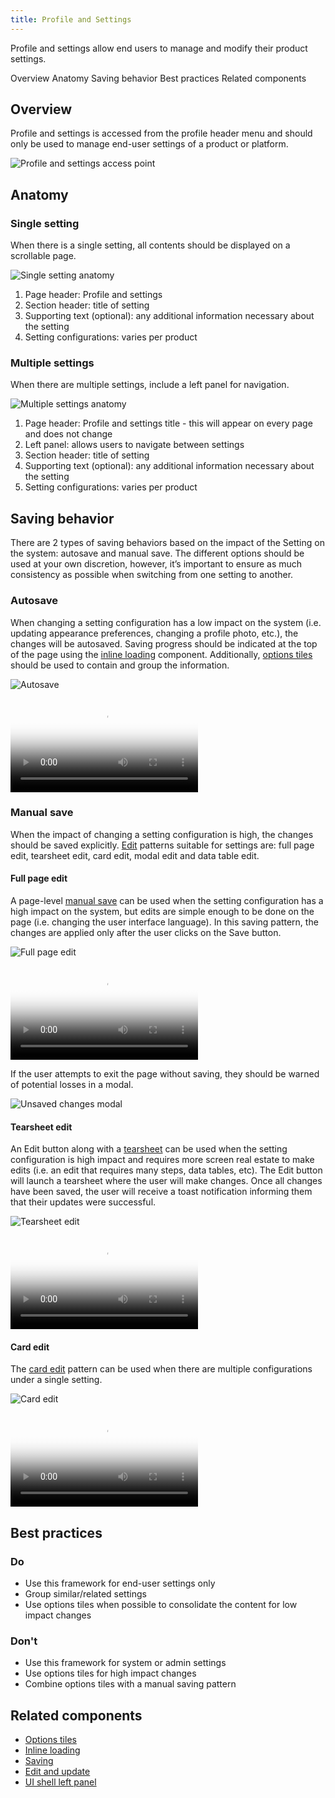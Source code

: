 ```yaml
---
title: Profile and Settings
---
```


<PageDescription>

Profile and settings allow end users to manage and modify their product settings.

</PageDescription>

<AnchorLinks>
  <AnchorLink>Overview</AnchorLink>
  <AnchorLink>Anatomy</AnchorLink>
  <AnchorLink>Saving behavior</AnchorLink>
  <AnchorLink>Best practices</AnchorLink>
  <AnchorLink>Related components</AnchorLink>
</AnchorLinks>

## Overview

Profile and settings is accessed from the profile header menu and should only be used to manage end-user settings of a product or platform.

<Row>
<Column colMd={4} colLg={8}>

![Profile and settings access point](/images/access-point.png)

</Column>
</Row>

## Anatomy

### Single setting

When there is a single setting, all contents should be displayed on a scrollable page.

<Row>
<Column colMd={4} colLg={8}>

![Single setting anatomy](/images/anatomy-single-setting.png)

</Column>
</Row>

1. Page header: Profile and settings
2. Section header: title of setting
3. Supporting text (optional): any additional information necessary about the setting
4. Setting configurations: varies per product

### Multiple settings

When there are multiple settings, include a left panel for navigation.

<Row>
<Column colMd={4} colLg={8}>

![Multiple settings anatomy](/images/anatomy-multiple-settings.png)

</Column>
</Row>

1. Page header: Profile and settings title - this will appear on every page and does not change
2. Left panel: allows users to navigate between settings
3. Section header: title of setting
4. Supporting text (optional): any additional information necessary about the setting
5. Setting configurations: varies per product

## Saving behavior

There are 2 types of saving behaviors based on the impact of the Setting on the system: autosave and manual save. The different options should be used at your own discretion,
however, it’s important to ensure as much consistency as possible when switching from one setting to another.

### Autosave

When changing a setting configuration has a low impact on the system (i.e. updating appearance preferences, changing a profile photo, etc.), the changes will be autosaved.
Saving progress should be indicated at the top of the page using the [inline loading](https://carbondesignsystem.com/components/inline-loading/usage) component.
Additionally, [options tiles](https://pages.github.ibm.com/cdai-design/pal/components/options-tile/usage/) should be used to contain and group the information.

<Row>
<Column colMd={4} colLg={8}>

![Autosave](/images/autosave.png)

</Column>
</Row>

<Row>
<Column colMd={4} colLg={8}>

<Video src="/videos/Autosave-video.mov" poster="/images/autosave.png">
<track kind="captions" src="/videos/Autosave-video.mov"/>
</Video>

</Column>
</Row>

### Manual save

When the impact of changing a setting configuration is high, the changes should be saved explicitly. [Edit](https://pages.github.ibm.com/cdai-design/pal/patterns/edit/usage#full-page-edit) patterns suitable for settings are: full page edit, tearsheet edit,
card edit, modal edit and data table edit.

#### Full page edit

A page-level [manual save](<https://pages.github.ibm.com/cdai-design/pal/patterns/saving/usage/#manual-saving-(when-auto-saving-isn't-appropriate-or-may-not-be-necessary)>) can be used when the setting configuration has a high impact on the system, but edits are simple enough to be done on the page (i.e. changing the user interface language). In this saving pattern, the changes are applied only after the user clicks on the Save button.

<Row>
<Column colMd={4} colLg={8}>

![Full page edit](/images/full-page-edit.png)

</Column>
</Row>

<Row>
<Column colMd={4} colLg={8}>

<Video src="/videos/Full-page-edit-video.mov" poster="/images/full-page-edit.png">
<track kind="captions" src="/videos/Full-page-edit-video.mov"/>
</Video>

</Column>
</Row>

If the user attempts to exit the page without saving, they should be warned of potential losses in a modal.

<Row>
<Column colMd={4} colLg={8}>

![Unsaved changes modal](/images/unsaved-changes-modal.png)

</Column>
</Row>

#### Tearsheet edit

An Edit button along with a [tearsheet](https://pages.github.ibm.com/cdai-design/pal/components/tearsheet/usage) can be used when the setting configuration is high impact and requires more screen real estate to make edits (i.e. an edit that requires many steps, data tables, etc).
The Edit button will launch a tearsheet where the user will make changes. Once all changes have been saved, the user will receive a toast notification informing them that their updates were successful.

<Row>
<Column colMd={4} colLg={8}>

![Tearsheet edit](/images/tearsheet-edit.png)

</Column>
</Row>

<Row>
<Column colMd={4} colLg={8}>

<Video src="/videos/Tearsheet-edit-video.mov" poster="/images/tearsheet-edit.png">
<track kind="captions" src="/videos/Tearsheet-edit-video.mov"/>
</Video>

</Column>
</Row>

#### Card edit

The [card edit](https://pages.github.ibm.com/cdai-design/pal/patterns/edit/usage#cards) pattern can be used when there are multiple configurations under a single setting.

<Row>
<Column colMd={4} colLg={8}>

![Card edit](/images/card-edit.png)

</Column>
</Row>

<Row>
<Column colMd={4} colLg={8}>

<Video src="/videos/Card-edit-video.mov" poster="/images/card-edit.png">
<track kind="captions" src="/videos/Card-edit-video.mov"/>
</Video>

</Column>
</Row>

## Best practices

### Do

- Use this framework for end-user settings only
- Group similar/related settings
- Use options tiles when possible to consolidate the content for low impact changes

### Don't

- Use this framework for system or admin settings
- Use options tiles for high impact changes
- Combine options tiles with a manual saving pattern

## Related components

- [Options tiles](https://pages.github.ibm.com/cdai-design/pal/components/options-tile/usage/)
- [Inline loading](https://carbondesignsystem.com/components/inline-loading/usage)
- [Saving](https://pages.github.ibm.com/cdai-design/pal/patterns/saving/usage)
- [Edit and update](https://pages.github.ibm.com/cdai-design/pal/patterns/edit/usage/)
- [UI shell left panel](https://carbondesignsystem.com/components/UI-shell-left-panel/usage/)
